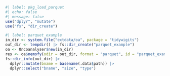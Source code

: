 ```r
#| label: pkg_load_parquet
#| echo: false
#| message: false
use("dplyr", "mutate")
use("fs", "dir_create")
```

```r
#| label: parquet_example
in_dir <- system.file("extdata/oa", package = "tidywigits")
out_dir <- tempdir() |> fs::dir_create("parquet_example")
oa <- Oncoanalyser$new(in_dir)
res <- oa$nemofy(odir = out_dir, format = "parquet", id = "parquet_example")
fs::dir_info(out_dir) |>
  dplyr::mutate(bname = basename(.data$path)) |>
  dplyr::select("bname", "size", "type")
```